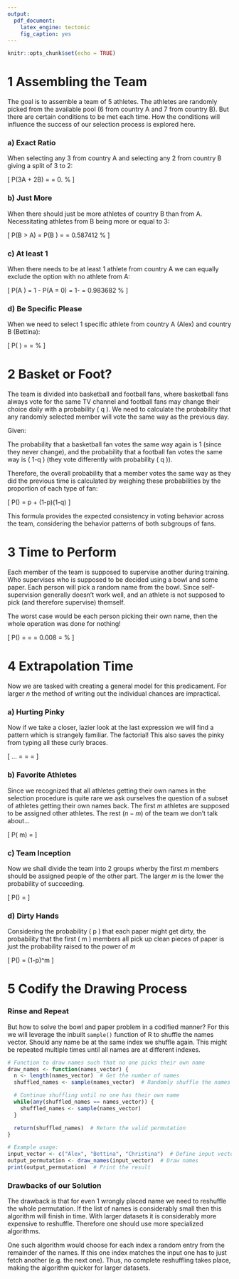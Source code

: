 ```yaml
---
output:
  pdf_document:
    latex_engine: tectonic
    fig_caption: yes
---
```


\thispagestyle{empty}

\begin{center}
  \vspace*{2cm}
  \Huge\textbf{Case Study 1 - Probability} \\[0.5cm]
  \Large\textbf{By example of Sports Team Selection Procedures} \\[1cm]
  \large
  \begin{tabular}{c}
    Benjamin Maixner \\
    Chirill Glitos \\
    Franziska Kirschner \\
    Said Rizvanov \\
  \end{tabular}
  \vfill
  \normalsize
  \textbf{Date}: `r format(Sys.Date(), "%B %d, %Y")`
\end{center}


```r
knitr::opts_chunk$set(echo = TRUE)
```
\newpage

# 1 Assembling the Team

The goal is to assemble a team of 5 athletes. The athletes are randomly picked from the available pool (6 from country A and 7 from country B). But there are certain conditions to be met each time. How the conditions will influence the success of our selection process is explored here.

### a) Exact Ratio

When selecting any 3 from country A and selecting any 2 from country B giving a split of 3 to 2:

\[
P(3A + 2B) = \frac{\binom{6}{3} \times \binom{7}{2}}{\binom{13}{5}} = 0.\overline{326340} \approx 32.63\%
\]

### b) Just More

When there should just be more athletes of country B than from A. Necessitating athletes from B being more or equal to 3:

\[
P(B > A) = P(B \geq 3) = \frac{\binom{7}{3} \times \binom{6}{2} + \binom{7}{4} \times \binom{6}{1} + \binom{7}{5} \times \binom{6}{0}}{\binom{13}{5}} = 0.587412 \approx 58.74\%
\]

### c) At least 1

When there needs to be at least 1 athlete from country A we can equally exclude the option with no athlete from A:

\[
P(A \geq 1) = 1 - P(A = 0) = 1- \frac{\binom{7}{5} \times \binom{6}{0}}{\binom{13}{5}} = 0.983682 \approx 98.37\%
\]

### d) Be Specific Please

When we need to select 1 specific athlete from country A (Alex) and country B (Bettina)\footnote{First character of names matching with the country name is purely coincidental}:

\[
P(\text{Alex} \cap \text{Bettina} \in \text{Team}) =\frac{\binom{11}{3}}{\binom{13}{5}} = \frac{165}{1287} \approx 12.82\%
\]

# 2 Basket or Foot?

The team is divided into basketball and football fans, where basketball fans always vote for the same TV channel and football fans may change their choice daily with a probability \( q \). We need to calculate the probability that any randomly selected member will vote the same way as the previous day.

Given:
\begin{itemize}
    \item Fraction \( p \) of the team are basketball fans who always vote the same.
    \item Fraction \( 1-p \) are football fans, and they change their choice with probability \( q \).
\end{itemize}

The probability that a basketball fan votes the same way again is 1 (since they never change), and the probability that a football fan votes the same way is \( 1-q \) (they vote differently with probability \( q \)).

Therefore, the overall probability that a member votes the same way as they did the previous time is calculated by weighing these probabilities by the proportion of each type of fan:

\[
P(\text{same}) = p + (1-p)(1-q)
\]

This formula provides the expected consistency in voting behavior across the team, considering the behavior patterns of both subgroups of fans.

# 3 Time to Perform

Each member of the team is supposed to supervise another during training. Who supervises who is supposed to be decided using a bowl and some paper. Each person will pick a random name from the bowl. Since self-supervision generally doesn't work well, and an athlete is not supposed to pick (and therefore supervise) themself.

The worst case would be each person picking their own name, then the whole operation was done for nothing!

\[
P(\text{Picking was useless}) = \frac{1}{5} \times \frac{1}{4} \times \frac{1}{3} \times \frac{1}{2} \times \frac{1}{1} = \frac{1}{120} = 0.008\overline{3333} = \approx 0.83\%
\]

# 4 Extrapolation Time

Now we are tasked with creating a general model for this predicament. For larger $n$ the method of writing out the individual chances are impractical\footnote{Actually, even 5 fractions to type before was testing my patience}.

### a) Hurting Pinky

Now if we take a closer, lazier look at the last expression we will find a pattern which is strangely familiar. The factorial! This also saves the pinky from typing all these curly braces.

\[
... = \frac{1}{5} \times \frac{1}{4} \times \frac{1}{3} \times \frac{1}{2} \times \frac{1}{1} = \frac{1}{5 * 4 * 3 * 2 * 1} = \frac{1}{n!}
\]

### b) Favorite Athletes

Since we recognized that all athletes getting their own names in the selection procedure is quite rare we ask ourselves the question of a subset of athletes getting their own names back. The first $m$ athletes are supposed to be assigned other athletes. The rest ($n-m$) of the team we don't talk about...

\[
P(\text{first } m) = \frac{m! \times (n-m)!}{n!}
\]

### c) Team Inception

Now we shall divide the team into 2 groups wherby the first $m$ members should be assigned people of the other part. The larger $m$ is the lower the probability of succeeding.

\[
P(\text{switch}) = \frac{\binom{n}{m} \times m!}{n!}
\]

### d) Dirty Hands

Considering the probability \( p \) that each paper might get dirty, the probability that the first \( m \) members all pick up clean pieces of paper is just the probability raised to the power of $m$

\[
P(\text{clean}) = (1-p)^m
\]

# 5 Codify the Drawing Process

### Rinse and Repeat

But how to solve the bowl and paper problem in a codified manner? For this we will leverage the inbuilt `sample()` function of R to shuffle the names vector. Should any name be at the same index we shuffle again. This might be repeated multiple times until all names are at different indexes.

```r
# Function to draw names such that no one picks their own name
draw_names <- function(names_vector) {
  n <- length(names_vector)  # Get the number of names
  shuffled_names <- sample(names_vector)  # Randomly shuffle the names

  # Continue shuffling until no one has their own name
  while(any(shuffled_names == names_vector)) {
    shuffled_names <- sample(names_vector)
  }

  return(shuffled_names)  # Return the valid permutation
}

# Example usage:
input_vector <- c("Alex", "Bettina", "Christina")  # Define input vector
output_permutation <- draw_names(input_vector)  # Draw names
print(output_permutation)  # Print the result
```

### Drawbacks of our Solution

The drawback is that for even 1 wrongly placed name we need to reshuffle the whole permutation. If the list of names is considerably small then this algorithm will finish in time. With larger datasets it is considerably more expensive to reshuffle. Therefore one should use more specialized algorithms.

One such algorithm would choose for each index a random entry from the remainder of the names. If this one index matches the input one has to just fetch another (e.g. the next one). Thus, no complete reshuffling takes place, making the algorithm quicker for larger datasets.
